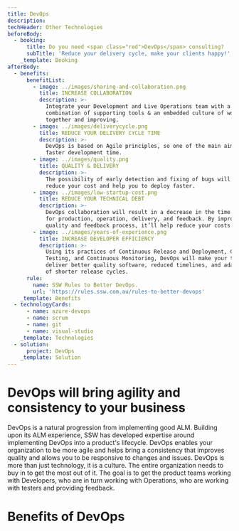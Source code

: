 ```yaml
---
title: DevOps
description: 
techHeader: Other Technologies
beforeBody:
  - booking:
      title: Do you need <span class="red">DevOps</span> consulting?
      subTitle: 'Reduce your delivery cycle, make your clients happy!'
    _template: Booking
afterBody:
  - benefits:
      benefitList:
        - image: ../images/sharing-and-collaboration.png
          title: INCREASE COLLABORATION
          description: >-
            Integrate your Development and Live Operations team with a
            combination of supporting tools & an embedded culture of working
            together and improving.
        - image: ../images/deliverycycle.png
          title: REDUCE YOUR DELIVERY CYCLE TIME
          description: >-
            DevOps is based on Agile principles, so one of the main aims is
            faster development time.
        - image: ../images/quality.png
          title: QUALITY & DELIVERY
          description: >-
            The possibility of early detection and fixing of bugs will help
            reduce your cost and help you to deploy faster.
        - image: ../images/low-startup-cost.png
          title: REDUCE YOUR TECHNICAL DEBT
          description: >-
            DevOps collaboration will result in a decrease in the time needed
            for production, operation, delivery, and feedback. By improving
            quality and feedback process, it’ll help reduce your costs.
        - image: ../images/years-of-experience.png
          title: INCREASE DEVELOPER EFFICIENCY
          description: >-
            Using its practices of Continuous Release and Deployment, Continuous
            Testing, and Continuous Monitoring, DevOps will make your team
            deliver better quality software, reduced timelines, and adaptation
            of shorter release cycles.
      rule:
        name: SSW Rules to Better DevOps.
        url: 'https://rules.ssw.com.au/rules-to-better-devops'
    _template: Benefits
  - technologyCards:
      - name: azure-devops
      - name: scrum
      - name: git
      - name: visual-studio
    _template: Technologies
  - solution:
      project: DevOps
    _template: Solution
---
```


# DevOps will bring **agility and consistency** to your business

DevOps is a natural progression from implementing good ALM. Building upon its ALM experience, SSW has developed expertise around implementing DevOps into a product's lifecycle. DevOps enables your organization to be more agile and helps bring a consistency that improves quality and allows you to be responsive to changes and issues. DevOps is more than just technology, it is a culture. The entire organization needs to buy in to get the most out of it. The goal is to get the product teams working with Developers, who are in turn working with Operations, who are working with testers and providing feedback.

# Benefits of DevOps
